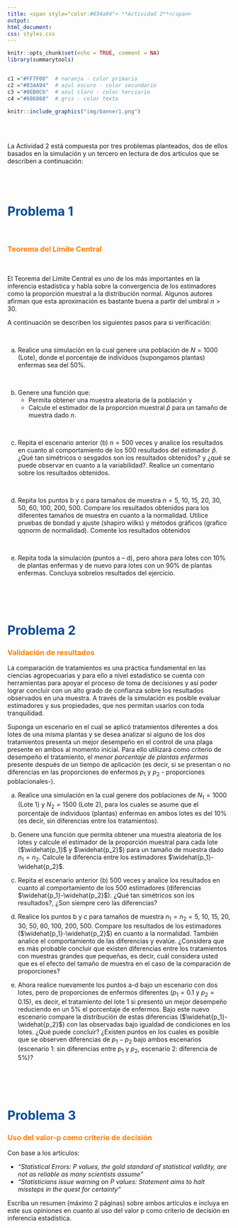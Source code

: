 ```yaml
---
title: <span style="color:#034a94"> **Actividad 2**</span>
output:
html_document:
css: styles.css
---
```


```r
knitr::opts_chunk$set(echo = TRUE, comment = NA)
library(summarytools)


c1 ="#FF7F00"  # naranja - color primario 
c2 ="#034A94"  # azul oscuro - color secundario
c3 ="#0EB0C6"  # azul claro - color terciario
c4 ="#686868"  # gris - color texto
```


```r
knitr::include_graphics("img/banner1.png")
```


</br></br>

La Actividad 2 está compuesta por tres problemas planteados, dos de ellos basados en la simulación y un tercero en lectura de dos artículos que se describen a continuación:

</br></br>

# <span style="color:#034a94"> **Problema 1**</span>

</br>

### <span style="color:#FF7F00">**Teorema del Límite Central**</span> 

</br>

El Teorema del Límite Central es uno de los más importantes en la inferencia estadística y habla sobre la convergencia de los estimadores como la proporción muestral a la distribución normal. Algunos autores afirman que esta aproximación es bastante buena a partir del umbral $n>30$.

A continuación se describen los siguientes pasos para si verificación:

</br>

a. Realice una simulación en la cual genere una población de $N=1000$ (Lote), donde el porcentaje de individuos (supongamos plantas) enfermas sea del 50%.

</br>

b. Genere una función que: 
    * Permita obtener una muestra aleatoria de la población y 
    * Calcule el estimador de la proporción muestral $\widehat{p}$ para un tamaño de muestra dado $n$. 

</br>

c. Repita el escenario anterior (b) $n=500$ veces y analice los resultados en cuanto al comportamiento de los $500$ resultados del estimador $\widehat{p}$. ¿Qué tan simétricos o sesgados son los resultados obtenidos? y ¿qué se puede observar en cuanto a la variabilidad?. Realice un comentario sobre los resultados obtenidos.

</br>

d. Repita los puntos  b y c para tamaños de muestra $n=5$, $10$, $15$, $20$, $30$, $50$, $60$, $100$, $200$, $500$. Compare los resultados obtenidos para los diferentes tamaños de muestra en cuanto a la normalidad. Utilice pruebas de bondad y ajuste (shapiro wilks) y métodos gráficos (grafico qqnorm de normalidad). Comente los resultados obtenidos

</br>

e. Repita toda la simulación (puntos a – d), pero ahora para lotes con 10% de plantas enfermas y de nuevo para lotes con un 90% de plantas enfermas. Concluya sobrelos resultados del ejercicio.


</br></br></br>

# <span style="color:#034a94">**Problema 2**</span>

### <span style="color:#FF7F00">**Validación de resultados**</span> 

La comparación de tratamientos es una práctica fundamental en las ciencias agropecuarias y para ello a nivel estadístico se cuenta con herramientas para apoyar el proceso de toma de decisiones y así poder lograr concluir con un alto grado de confianza sobre los resultados observados en una muestra. A través de la simulación es posible evaluar estimadores y sus propiedades,  que nos permitan usarlos con toda tranquilidad.   

Suponga un escenario en el cual se aplicó tratamientos diferentes a dos lotes de una misma plantas y se desea analizar si alguno de los dos tratamientos presenta un mejor desempeño en el control de una plaga presente en ambos al momento inicial. Para ello utilizará como criterio de desempeño el tratamiento, el *menor porcentaje de plantas enfermas* presente después de un tiempo de aplicación (es decir, si se presentan o no diferencias en las proporciones de enfermos $p_1$ y $p_2$ - proporciones poblacionales-). 

a. Realice una simulación en la cual genere dos poblaciones de $N_1=1000$ (Lote 1) y $N_2=1500$ (Lote 2), para los cuales se asume que el porcentaje de individuos (plantas) enfermas en ambos lotes es del 10% (es decir, sin diferencias entre los tratamientos).

b. Genere una función que permita obtener una muestra aleatoria de los lotes y calcule el estimador de la proporción muestral para cada lote ($\widehat{p_1}$ y $\widehat{p_2}$) para un tamaño de muestra dado $n_1 = n_2$. Calcule la diferencia entre los estimadores $\widehat{p_1}-\widehat{p_2}$.

c. Repita el escenario anterior (b) 500 veces y analice los resultados en cuanto al comportamiento de los $500$ estimadores (diferencias $\widehat{p_1}-\widehat{p_2}$). ¿Qué tan simétricos son los resultados?, ¿Son siempre cero las diferencias?

d. Realice los puntos b y c para tamaños de muestra $n_1 = n_2 = 5$, $10$, $15$, $20$, $30$, $50$, $60$, $100$, $200$, $500$. Compare los resultados de los estimadores ($\widehat{p_1}-\widehat{p_2}$) en cuanto a la normalidad. También analice el comportamiento de las diferencias y evalúe. ¿Considera que es más probable concluir que existen diferencias entre los tratamientos con muestras grandes que pequeñas, es decir, cuál considera usted que es el efecto del tamaño de muestra en el caso de la comparación de proporciones? 

e. Ahora realice nuevamente los puntos a-d bajo un escenario con dos lotes, pero de proporciones de enfermos diferentes ($p_1=0.1$ y $p_2=0.15$), es decir, el tratamiento del lote 1 si presentó un mejor desempeño reduciendo en un 5% el porcentaje de enfermos. Bajo este nuevo escenario compare la distribución de estas diferencias ($\widehat{p_1}-\widehat{p_2}$) con las observadas bajo igualdad de condiciones en los lotes. ¿Qué puede concluir? ¿Existen puntos en los cuales es posible que se observen diferencias de $p_1- p_2$ bajo ambos escenarios (escenario 1: sin diferencias entre $p_1$ y $p_2$, escenario 2: diferencia de 5%)?

</br></br></br>


# <span style="color:#034a94">**Problema 3**</span>

### <span style="color:#FF7F00">**Uso del valor-p como criterio de decisión**</span> 



Con base a los artículos: 

* *“Statistical Errors: P values, the gold standard of statistical validity, are not as reliable as many scientists assume”*  
* *“Statisticians issue warning on P values: Statement aims to halt missteps in the quest for certainty”* 

Escriba un resumen (máximo 2 páginas) sobre ambos artículos e incluya en este sus opiniones en cuanto al uso del valor p como criterio de decisión en inferencia estadística.





